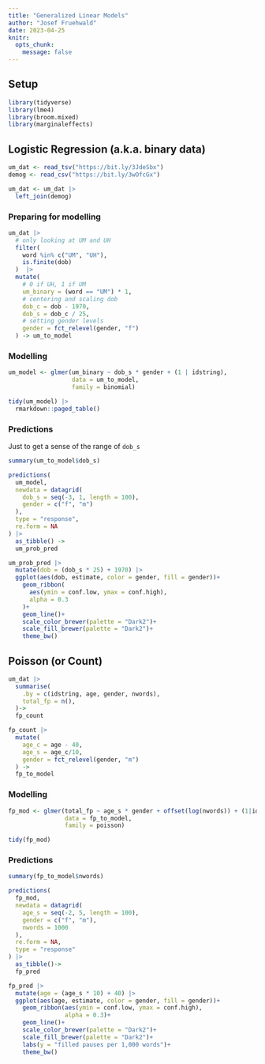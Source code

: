 ```yaml
---
title: "Generalized Linear Models"
author: "Josef Fruehwald"
date: 2023-04-25
knitr: 
  opts_chunk: 
    message: false
---
```


## Setup

```r
library(tidyverse)
library(lme4)
library(broom.mixed)
library(marginaleffects)
```

## Logistic Regression (a.k.a. binary data)

```r
um_dat <- read_tsv("https://bit.ly/3JdeSbx")
demog <- read_csv("https://bit.ly/3wOfcGx")

um_dat <- um_dat |> 
  left_join(demog)
```

### Preparing for modelling

```r
um_dat |> 
  # only looking at UM and UH
  filter(
    word %in% c("UM", "UH"),
    is.finite(dob)
  )  |> 
  mutate(
    # 0 if UH, 1 if UM
    um_binary = (word == "UM") * 1,
    # centering and scaling dob
    dob_c = dob - 1970,
    dob_s = dob_c / 25,
    # setting gender levels
    gender = fct_relevel(gender, "f")
  ) -> um_to_model
```

### Modelling

```r
um_model <- glmer(um_binary ~ dob_s * gender + (1 | idstring),
                  data = um_to_model,
                  family = binomial)
```

```r
tidy(um_model) |> 
  rmarkdown::paged_table()
```

### Predictions

Just to get a sense of the range of `dob_s`

```r
summary(um_to_model$dob_s)
```

```r
predictions(
  um_model,
  newdata = datagrid(
    dob_s = seq(-3, 1, length = 100),
    gender = c("f", "m")
  ),
  type = "response",
  re.form = NA
) |> 
  as_tibble() ->
  um_prob_pred
```

```r
um_prob_pred |> 
  mutate(dob = (dob_s * 25) + 1970) |>
  ggplot(aes(dob, estimate, color = gender, fill = gender))+
    geom_ribbon(
      aes(ymin = conf.low, ymax = conf.high),
      alpha = 0.3
    )+
    geom_line()+
    scale_color_brewer(palette = "Dark2")+
    scale_fill_brewer(palette = "Dark2")+
    theme_bw()
```

## Poisson (or Count)

```r
um_dat |> 
  summarise(
    .by = c(idstring, age, gender, nwords),
    total_fp = n(),
  )->
  fp_count
```

```r
fp_count |> 
  mutate(
    age_c = age - 40,
    age_s = age_c/10,
    gender = fct_relevel(gender, "m")
  ) ->
  fp_to_model
```

### Modelling

```r
fp_mod <- glmer(total_fp ~ age_s * gender + offset(log(nwords)) + (1|idstring),
                data = fp_to_model,
                family = poisson)
```

```r
tidy(fp_mod)
```

### Predictions

```r
summary(fp_to_model$nwords)
```

```r
predictions(
  fp_mod,
  newdata = datagrid(
    age_s = seq(-2, 5, length = 100),
    gender = c("f", "m"),
    nwords = 1000
  ),
  re.form = NA,
  type = "response"
) |>
  as_tibble()->
  fp_pred
```

```r
fp_pred |> 
  mutate(age = (age_s * 10) + 40) |>
  ggplot(aes(age, estimate, color = gender, fill = gender))+
    geom_ribbon(aes(ymin = conf.low, ymax = conf.high),
                alpha = 0.3)+
    geom_line()+
    scale_color_brewer(palette = "Dark2")+
    scale_fill_brewer(palette = "Dark2")+
    labs(y = "filled pauses per 1,000 words")+
    theme_bw()
```
